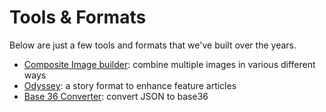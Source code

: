 # Tools & Formats

Below are just a few tools and formats that we've built over the years.

- [Composite Image builder](https://abcnews.github.io/composite-builder/): combine multiple images in various different ways
- [Odyssey](https://github.com/abcnews/odyssey): a story format to enhance feature articles
- [Base 36 Converter](https://www.abc.net.au/res/sites/news-projects/base-36-props-converter/1.0.0/): convert JSON to base36 